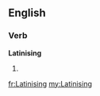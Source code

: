 ==English==

===Verb===
'''Latinising'''

# {{present participle of|[[Latinise]]}}

[[fr:Latinising]]
[[my:Latinising]]